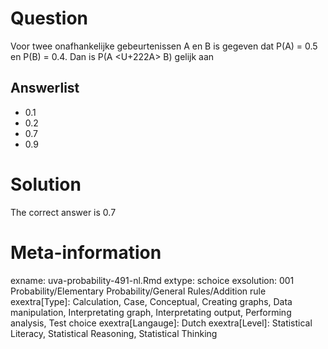 Question
========

Voor twee onafhankelijke gebeurtenissen A en B is gegeven dat P(A) = 0.5 en P(B) = 0.4. Dan is P(A <U+222A> B) gelijk aan 

Answerlist
----------
* 0.1
* 0.2
* 0.7
* 0.9

Solution
========

The correct answer is  0.7 

Meta-information
================
exname: uva-probability-491-nl.Rmd 
extype: schoice 
exsolution: 001 
Probability/Elementary Probability/General Rules/Addition rule
exextra[Type]: Calculation, Case, Conceptual, Creating graphs, Data manipulation, Interpretating graph, Interpretating output, Performing analysis, Test choice 
exextra[Langauge]: Dutch 
exextra[Level]: Statistical Literacy, Statistical Reasoning, Statistical Thinking 
